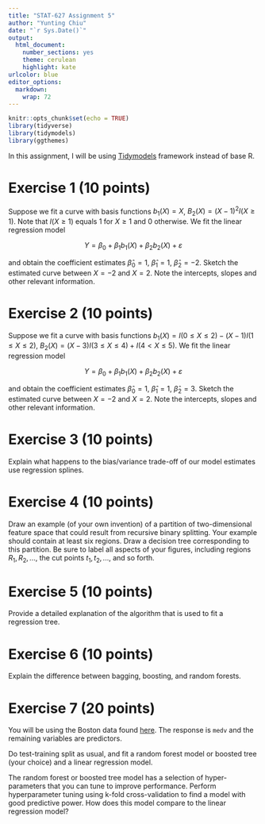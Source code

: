```yaml
---
title: "STAT-627 Assignment 5"
author: "Yunting Chiu"
date: "`r Sys.Date()`"
output:
  html_document: 
    number_sections: yes
    theme: cerulean
    highlight: kate
urlcolor: blue
editor_options: 
  markdown: 
    wrap: 72
---
```


```r
knitr::opts_chunk$set(echo = TRUE)
library(tidyverse)
library(tidymodels)
library(ggthemes)
```

In this assignment, I will be using [Tidymodels](https://www.tidymodels.org/) framework instead of base R.

# Exercise 1 (10 points)

Suppose we fit a curve with basis functions $b_1(X) = X$, $B_2(X) = (X - 1)^2 I(X \geq 1)$. Note that $I(X \geq 1)$ equals 1 for $X \geq 1$ and 0 otherwise. We fit the linear regression  model

$$Y = \beta_0 + \beta_1b_1(X) + \beta_2b_2(X) + \varepsilon$$

and obtain the coefficient estimates $\hat \beta_0 = 1$, $\hat \beta_1 = 1$, $\hat \beta_2 = -2$. Sketch the estimated curve between $X = -2$ and $X = 2$. Note the intercepts, slopes and other relevant information.

# Exercise 2 (10 points)

Suppose we fit a curve with basis functions
$b_1(X) = I(0 \leq X \leq 2) - (X-1)I(1 \leq X \leq 2)$, 
$B_2(X) = (X - 3) I(3 \leq X \leq 4) + I(4 < X \leq 5)$. We fit the linear regression model

$$Y = \beta_0 + \beta_1b_1(X) + \beta_2b_2(X) + \varepsilon$$

and obtain the coefficient estimates $\hat \beta_0 = 1$, $\hat \beta_1 = 1$, $\hat \beta_2 = 3$. Sketch the estimated curve between $X = -2$ and $X = 2$. Note the intercepts, slopes and other relevant information.

# Exercise 3 (10 points)

Explain what happens to the bias/variance trade-off of our model estimates use regression splines.


# Exercise 4 (10 points)

Draw an example (of your own invention) of a partition of two-dimensional feature space that could result from recursive binary splitting. Your example should contain at least six regions. Draw a decision tree corresponding to this partition. Be sure to label all aspects of your figures, including regions $R_1, R_2, ...$, the cut points $t_1, t_2, ...$, and so forth.

# Exercise 5 (10 points)

Provide a detailed explanation of the algorithm that is used to fit a regression tree.

# Exercise 6 (10 points)

Explain the difference between bagging, boosting, and random forests.

# Exercise 7 (20 points)

You will be using the Boston data found [here](data/Boston.csv). The response is `medv` and the remaining variables are predictors.

Do test-training split as usual, and fit a random forest model or boosted tree (your choice) and a linear regression model.

The random forest or boosted tree model has a selection of hyper-parameters that you can tune to improve performance. Perform hyperparameter tuning using k-fold cross-validation to find a model with good predictive power. How does this model compare to the linear regression model?